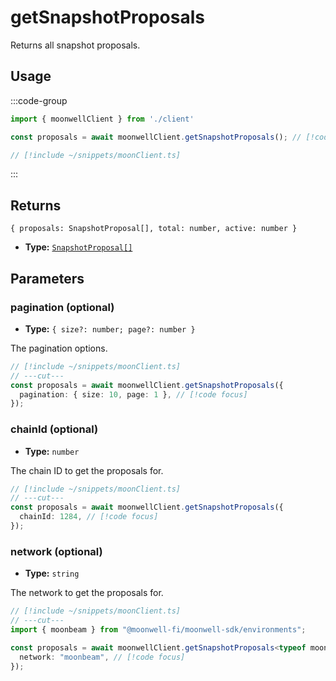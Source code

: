 
# getSnapshotProposals

Returns all snapshot proposals.

## Usage

:::code-group

```ts twoslash [example.ts]
import { moonwellClient } from './client'

const proposals = await moonwellClient.getSnapshotProposals(); // [!code focus]
```

```ts twoslash [client.ts] filename="client.ts"
// [!include ~/snippets/moonClient.ts]
```

:::

## Returns

```
{ proposals: SnapshotProposal[], total: number, active: number }
```

- **Type:** [`SnapshotProposal[]`](/docs/glossary/types#snapshotproposal)

## Parameters

### pagination (optional)

- **Type:** `{ size?: number; page?: number }`

The pagination options.

```ts twoslash
// [!include ~/snippets/moonClient.ts]
// ---cut---
const proposals = await moonwellClient.getSnapshotProposals({
  pagination: { size: 10, page: 1 }, // [!code focus]
});
```

### chainId (optional)

- **Type:** `number`

The chain ID to get the proposals for.

```ts twoslash
// [!include ~/snippets/moonClient.ts]
// ---cut---
const proposals = await moonwellClient.getSnapshotProposals({
  chainId: 1284, // [!code focus]
});
```

<OptionalNetworkParameterInfo />

### network (optional)

- **Type:** `string`

The network to get the proposals for.

```ts twoslash
// [!include ~/snippets/moonClient.ts]
// ---cut---
import { moonbeam } from "@moonwell-fi/moonwell-sdk/environments";

const proposals = await moonwellClient.getSnapshotProposals<typeof moonbeam>({
  network: "moonbeam", // [!code focus]
});
```
